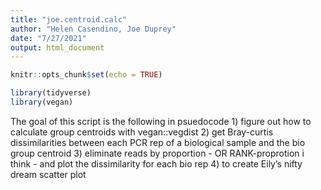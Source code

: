 ```yaml
---
title: "joe.centroid.calc"
author: "Helen Casendino, Joe Duprey"
date: "7/27/2021"
output: html_document
---
```


```r
knitr::opts_chunk$set(echo = TRUE)

library(tidyverse)
library(vegan)
```

The goal of this script is the following in psuedocode
1) figure out how to calculate group centroids with vegan::vegdist
2) get Bray-curtis dissimilarities between each PCR rep of a biological sample and the bio group centroid
3) eliminate reads by proportion - OR RANK-proprotion i think - and plot the dissimilarity for each bio rep
4) to create Eily's nifty dream scatter plot 